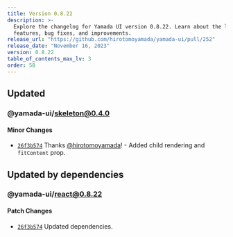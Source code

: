 ```yaml
---
title: Version 0.8.22
description: >-
  Explore the changelog for Yamada UI version 0.8.22. Learn about the latest
  features, bug fixes, and improvements.
release_url: "https://github.com/hirotomoyamada/yamada-ui/pull/252"
release_date: "November 16, 2023"
version: 0.8.22
table_of_contents_max_lv: 3
order: 58
---
```


## Updated

### @yamada-ui/skeleton@0.4.0

#### Minor Changes

- [`26f3b574`](https://github.com/hirotomoyamada/yamada-ui/commit/26f3b574ba4556990d11ef9b44141cfb0196ad7e) Thanks [@hirotomoyamada](https://github.com/hirotomoyamada)! - Added child rendering and `fitContent` prop.

## Updated by dependencies

### @yamada-ui/react@0.8.22

#### Patch Changes

- [`26f3b574`](https://github.com/hirotomoyamada/yamada-ui/commit/26f3b574ba4556990d11ef9b44141cfb0196ad7e) Updated dependencies.
